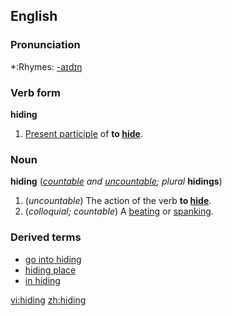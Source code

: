 ==English==

===Pronunciation===
*:Rhymes: [[Rhymes:English:-aɪdɪŋ|-aɪdɪŋ]]

===Verb form===
'''hiding'''

#[[Present participle]] of '''to [[hide]]'''.

===Noun===
'''hiding''' (''[[countable]] and [[uncountable]]; plural'' '''hidings''')

#(''uncountable'') The action of the verb '''to [[hide]]'''.
#(''colloquial; countable'') A [[beating]] or [[spanking]].

===Derived terms===
*[[go into hiding]]
*[[hiding place]]
*[[in hiding]]

[[vi:hiding]]
[[zh:hiding]]